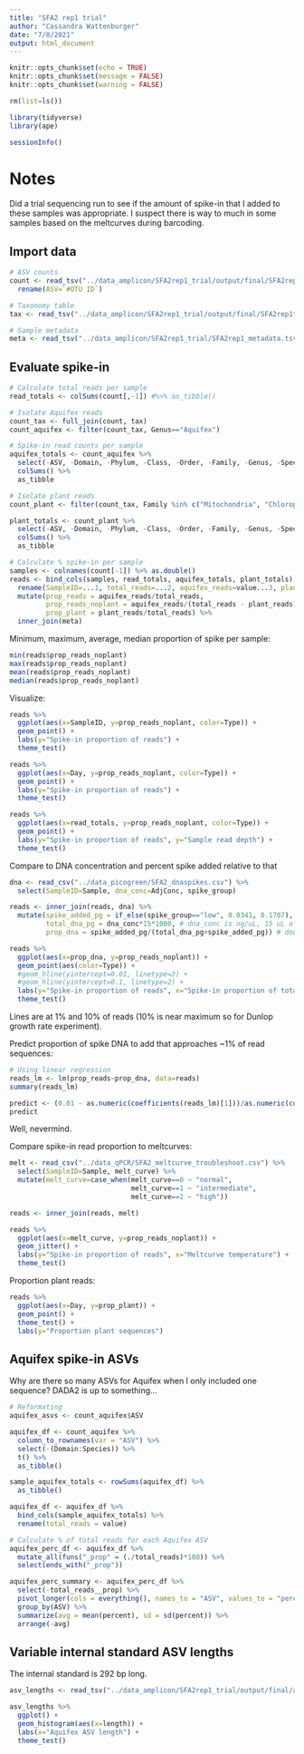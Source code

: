 ```yaml
---
title: "SFA2 rep1 trial"
author: "Cassandra Wattenburger"
date: "7/8/2021"
output: html_document
---
```


```r
knitr::opts_chunk$set(echo = TRUE)
knitr::opts_chunk$set(message = FALSE)
knitr::opts_chunk$set(warning = FALSE)
```

```r
rm(list=ls())

library(tidyverse)
library(ape)

sessionInfo()
```
# Notes

Did a trial sequencing run to see if the amount of spike-in that I added to these samples was appropriate. I suspect there is way to much in some samples based on the meltcurves during barcoding.


Import data
-----------

```r
# ASV counts
count <- read_tsv("../data_amplicon/SFA2rep1_trial/output/final/SFA2rep1trial.counts-final.tsv", skip=1, col_names=TRUE) %>%
  rename(ASV=`#OTU ID`)

# Taxonomy table
tax <- read_tsv("../data_amplicon/SFA2rep1_trial/output/final/SFA2rep1trial.taxonomy-final.tsv")

# Sample metadata
meta <- read_tsv("../data_amplicon/SFA2rep1_trial/SFA2rep1_metadata.tsv")
```

Evaluate spike-in
-----------------

```r
# Calculate total reads per sample
read_totals <- colSums(count[,-1]) #%>% as_tibble()

# Isolate Aquifex reads
count_tax <- full_join(count, tax) 
count_aquifex <- filter(count_tax, Genus=="Aquifex")

# Spike-in read counts per sample
aquifex_totals <- count_aquifex %>%
  select(-ASV, -Domain, -Phylum, -Class, -Order, -Family, -Genus, -Species) %>%
  colSums() %>%
  as_tibble

# Isolate plant reads
count_plant <- filter(count_tax, Family %in% c("Mitochondria", "Chloroplast"))

plant_totals <- count_plant %>%
  select(-ASV, -Domain, -Phylum, -Class, -Order, -Family, -Genus, -Species) %>%
  colSums() %>%
  as_tibble

# Calculate % spike-in per sample
samples <- colnames(count[-1]) %>% as.double()
reads <- bind_cols(samples, read_totals, aquifex_totals, plant_totals) %>%
  rename(SampleID=...1, total_reads=...2, aquifex_reads=value...3, plant_reads=value...4) %>%
  mutate(prop_reads = aquifex_reads/total_reads,
         prop_reads_noplant = aquifex_reads/(total_reads - plant_reads),
         prop_plant = plant_reads/total_reads) %>%
  inner_join(meta)
```

Minimum, maximum, average, median proportion of spike per sample:

```r
min(reads$prop_reads_noplant)
max(reads$prop_reads_noplant)
mean(reads$prop_reads_noplant)
median(reads$prop_reads_noplant)
```

Visualize:

```r
reads %>% 
  ggplot(aes(x=SampleID, y=prop_reads_noplant, color=Type)) +
  geom_point() +
  labs(y="Spike-in proportion of reads") +
  theme_test()

reads %>% 
  ggplot(aes(x=Day, y=prop_reads_noplant, color=Type)) +
  geom_point() +
  labs(y="Spike-in proportion of reads") +
  theme_test()

reads %>% 
  ggplot(aes(x=read_totals, y=prop_reads_noplant, color=Type)) +
  geom_point() +
  labs(y="Spike-in proportion of reads", y="Sample read depth") +
  theme_test()
```

Compare to DNA concentration and percent spike added relative to that

```r
dna <- read_csv("../data_picogreen/SFA2_dnaspikes.csv") %>%
  select(SampleID=Sample, dna_conc=AdjConc, spike_group)

reads <- inner_join(reads, dna) %>%
  mutate(spike_added_pg = if_else(spike_group=="low", 0.0341, 0.1707),
         total_dna_pg = dna_conc*15*1000, # dna_conc is ng/uL, 15 uL of sample total
         prop_dna = spike_added_pg/(total_dna_pg+spike_added_pg)) # double check

reads %>% 
  ggplot(aes(x=prop_dna, y=prop_reads_noplant)) +
  geom_point(aes(color=Type)) +
  #geom_hline(yintercept=0.01, linetype=2) +
  #geom_hline(yintercept=0.1, linetype=2) +
  labs(y="Spike-in proportion of reads", x="Spike-in proportion of total DNA") +
  theme_test() 
```

Lines are at 1% and 10% of reads (10% is near maximum so for Dunlop growth rate experiment).

Predict proportion of spike DNA to add that approaches ~1% of read sequences:

```r
# Using linear regression
reads_lm <- lm(prop_reads~prop_dna, data=reads)
summary(reads_lm)

predict <- (0.01 - as.numeric(coefficients(reads_lm)[1]))/as.numeric(coefficients(reads_lm)[2])
predict
```

Well, nevermind.

Compare spike-in read proportion to meltcurves:

```r
melt <- read_csv("../data_qPCR/SFA2_meltcurve_troubleshoot.csv") %>%
  select(SampleID=Sample, melt_curve) %>%
  mutate(melt_curve=case_when(melt_curve==0 ~ "normal",
                              melt_curve==1 ~ "intermediate",
                              melt_curve==2 ~ "high"))

reads <- inner_join(reads, melt)

reads %>%
  ggplot(aes(x=melt_curve, y=prop_reads_noplant)) +
  geom_jitter() +
  labs(y="Spike-in proportion of reads", x="Meltcurve temperature") +
  theme_test()
```

Proportion plant reads:

```r
reads %>%
  ggplot(aes(x=Day, y=prop_plant)) +
  geom_point() +
  theme_test() +
  labs(y="Proportion plant sequences")
```

Aquifex spike-in ASVs
---------------------

Why are there so many ASVs for Aquifex when I only included one sequence? DADA2 is up to something...

```r
# Reformating
aquifex_asvs <- count_aquifex$ASV

aquifex_df <- count_aquifex %>%
  column_to_rownames(var = "ASV") %>%
  select(-(Domain:Species)) %>%
  t() %>%
  as_tibble()

sample_aquifex_totals <- rowSums(aquifex_df) %>%
  as_tibble()

aquifex_df <- aquifex_df %>% 
  bind_cols(sample_aquifex_totals) %>%
  rename(total_reads = value)

# Calculate % of total reads for each Aquifex ASV
aquifex_perc_df <- aquifex_df %>%
  mutate_all(funs("_prop" = (./total_reads)*100)) %>%
  select(ends_with("_prop"))

aquifex_perc_summary <- aquifex_perc_df %>%
  select(-total_reads__prop) %>%
  pivot_longer(cols = everything(), names_to = "ASV", values_to = "percent") %>%
  group_by(ASV) %>%
  summarize(avg = mean(percent), sd = sd(percent)) %>%
  arrange(-avg)
```

Variable internal standard ASV lengths
--------------------------------------

The internal standard is 292 bp long.

```r
asv_lengths <- read_tsv("../data_amplicon/SFA2rep1_trial/output/final/aquifex_seq_lengths.tsv")

asv_lengths %>%
  ggplot() +
  geom_histogram(aes(x=length)) +
  labs(x="Aquifex ASV length") +
  theme_test()
```





